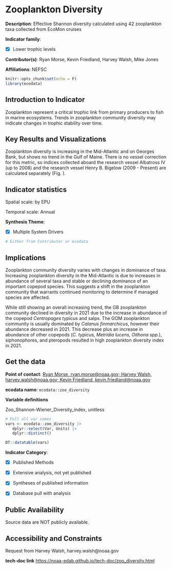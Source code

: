 # Zooplankton Diversity {#zoo_diversity}

**Description**: Effective Shannon diversity calculated using 42 zooplankton taxa collected from EcoMon cruises

**Indicator family**: 

- [X] Lower trophic levels


**Contributor(s)**: Ryan Morse, Kevin Friedland, Harvey Walsh, Mike Jones

**Affiliations**: NEFSC

```{r echo=FALSE}
knitr::opts_chunk$set(echo = F)
library(ecodata)
```
## Introduction to Indicator
Zooplankton represent a critical trophic link from primary producers to fish in marine ecosystems. Trends in zooplankton community diversity may indicate changes in trophic stability over time.

## Key Results and Visualizations
Zooplankton diversity is increasing in the Mid-Atlantic and on Georges Bank, but shows no trend in the Gulf of Maine. There is no vessel correction for this metric, so indices collected aboard the research vessel Albatross IV (up to 2008) and the research vessel Henry B. Bigelow (2009 - Present) are calculated separately (Fig. ).


## Indicator statistics 
Spatial scale: by EPU

Temporal scale: Annual

**Synthesis Theme**:

- [X] Multiple System Drivers


```{r autostats_zoo_diversity}
# Either from Contributor or ecodata
```

## Implications
Zooplankton community diversity varies with changes in dominance of taxa. Increasing zooplankton diversity in the Mid-Atlantic is due to increases in abundance of several taxa and stable or declining dominance of an important copepod species. This suggests a shift in the zooplankton community that warrants continued monitoring to determine if managed species are affected. 

While still showing an overall increasing trend, the GB zooplankton community declined in diversity in 2021 due to the increase in abundance of the copepod *Centropages typicus* and salps. The GOM zooplankton community is usually dominated by *Calanus finmarchicus*, however their abundance decreased in 2021. This decrease plus an increase in abundance of other copepods (*C. typicus, Metridia lucens, Oithona spp.*), siphonophores, and pteropods resulted in high zooplankton diversity index in 2021.

## Get the data

**Point of contact**: [Ryan Morse, ryan.morse@noaa.gov; Harvey Walsh, harvey.walsh@noaa.gov; Kevin Friedland, kevin.friedland@noaa.gov](mailto:Ryan Morse, ryan.morse@noaa.gov; Harvey Walsh, harvey.walsh@noaa.gov; Kevin Friedland, kevin.friedland@noaa.gov){.email}

**ecodata name**: `ecodata::zoo_diversity`

**Variable definitions**

Zoo_Shannon-Wiener_Diversity_index, unitless

```{r vars_zoo_diversity}
# Pull all var names
vars <- ecodata::zoo_diversity |>
   dplyr::select(Var, Units) |>
   dplyr::distinct()

DT::datatable(vars)
```
**Indicator Category**:

- [X] Published Methods
- [X] Extensive analysis, not yet published
- [X] Syntheses of published information
- [X] Database pull with analysis


## Public Availability

Source data are NOT publicly available.

## Accessibility and Constraints

Request from Harvey Walsh, harvey.walsh@noaa.gov

**tech-doc link**
<https://noaa-edab.github.io/tech-doc/zoo_diversity.html>

